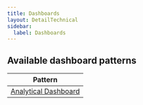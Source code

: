 ```yaml
---
title: Dashboards
layout: DetailTechnical
sidebar:
  label: Dashboards
---
```


## Available dashboard patterns

| Pattern                                                                |
| ---------------------------------------------------------------------- |
| [Analytical Dashboard](/salt/patterns/dashboards/analytical-dashboard) |
